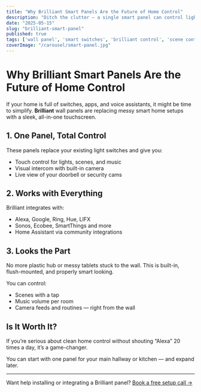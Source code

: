 ```yaml
---
title: "Why Brilliant Smart Panels Are the Future of Home Control"
description: "Ditch the clutter — a single smart panel can control lighting, scenes, intercom and more. Here’s why people are installing them."
date: "2025-05-15"
slug: "brilliant-smart-panel"
published: true
tags: ['wall panel', 'smart switches', 'brilliant control', 'scene control', 'home assistant']
coverImage: "/carousel/smart-panel.jpg"
---
```


# Why Brilliant Smart Panels Are the Future of Home Control

If your home is full of switches, apps, and voice assistants, it might be time to simplify. **Brilliant** wall panels are replacing messy smart home setups with a sleek, all-in-one touchscreen.

## 1. One Panel, Total Control

These panels replace your existing light switches and give you:

- Touch control for lights, scenes, and music  
- Visual intercom with built-in camera  
- Live view of your doorbell or security cams

## 2. Works with Everything

Brilliant integrates with:

- Alexa, Google, Ring, Hue, LIFX  
- Sonos, Ecobee, SmartThings and more  
- Home Assistant via community integrations

## 3. Looks the Part

No more plastic hub or messy tablets stuck to the wall. This is built-in, flush-mounted, and properly smart looking.

You can control:

- Scenes with a tap  
- Music volume per room  
- Camera feeds and routines — right from the wall

## Is It Worth It?

If you’re serious about clean home control without shouting “Alexa” 20 times a day, it’s a game-changer.

You can start with one panel for your main hallway or kitchen — and expand later.

---

Want help installing or integrating a Brilliant panel? [Book a free setup call →](/contact)
